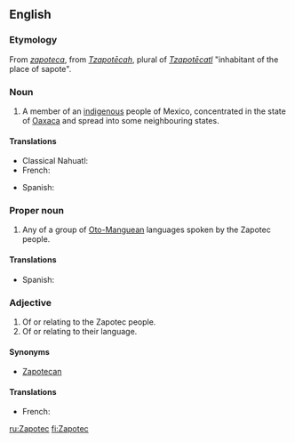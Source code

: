 ==English==
{{wikipedia}}

===Etymology===
From {{etyl|es|en}} ''[[zapoteca]]'', from {{etyl|nah|en}} ''[[Tzapotēcah]]'', plural of ''[[Tzapotēcatl]]'' "inhabitant of the place of sapote".

===Noun===
{{en-noun}}

# A member of an [[indigenous]] people of Mexico, concentrated in the state of [[Oaxaca]] and spread into some neighbouring states.

====Translations====
{{trans-top|member of indigenous people of Mexico}}
* Classical Nahuatl: {{t|nci|Tzapotecatl}}
* French: {{t|fr|Zapothèque}}
{{trans-mid}}
* Spanish: {{t+|es|zapoteca|m}}
{{trans-bottom}}

===Proper noun===
{{en-proper noun}}

# Any of a group of [[Oto-Manguean]] languages spoken by the Zapotec people.

====Translations====
{{trans-top|any of a group of Oto-Manguean languages spoken by the Zapotec people}}
* Spanish: {{t+|es|zapoteco|m}}
{{trans-mid}}
{{trans-bottom}}

===Adjective===
{{en-adj|-}}

# Of or relating to the Zapotec people.
# Of or relating to their language.

====Synonyms====
* [[Zapotecan]]

====Translations====
{{trans-top|of or relating to the Zapotec people}}
* French: {{t|fr|zapothèque}}
{{trans-mid}}
{{trans-bottom}}

{{trans-top|of or relating to their language}}
{{trans-mid}}
{{trans-bottom}}

[[ru:Zapotec]]
[[fi:Zapotec]]